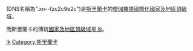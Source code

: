 {{Merge to|.lk|time=2021-06-08T01:29:29+00:00}}
{{Infobox Top level domain
|name          = .ලංකා
|background    = #CCF
|image         =
|introduced    = 2010年
|type          = [[國際化國家及地區頂級域|國際化國家及地區頂級域]]
|status        = 新建
|registry      =
|sponsor       =
|intendeduse   = {{flag|Sri Lanka}}
|actualuse     =
|restrictions  =
|structure     =
|document      =
|DNSname       = .xn--fzc2c9e2c
|disputepolicy =
|website       = [http://www.nic.lk/ nic.lk]
}}

{{lang|si|'''.ලංකා'''}} (DNS名稱為".xn--fzc2c9e2c")是[[斯里蘭卡|斯里蘭卡]]的[[僧伽羅語|僧伽羅語]][[國際化國家及地區頂級域|國際化國家及地區頂級域]]。

而斯里蘭卡的傳統[[國家及地區頂級域|國家及地區頂級域]]是[[.lk|.lk]]。

{{网络小作品}}

{{CcTLD}}

[[Category:國家及地區頂級域|lk]]
[[Category:斯里蘭卡|Category:斯里蘭卡]]